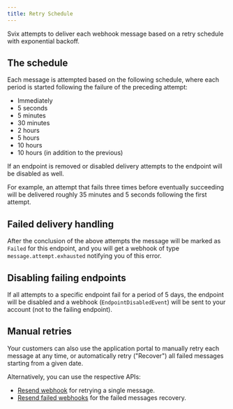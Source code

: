 ```yaml
---
title: Retry Schedule
---
```


Svix attempts to deliver each webhook message based on a retry schedule with exponential backoff.


## The schedule

Each message is attempted based on the following schedule, where each period is started following the failure of the preceding attempt:

- Immediately
- 5 seconds
- 5 minutes
- 30 minutes
- 2 hours
- 5 hours
- 10 hours
- 10 hours (in addition to the previous)

If an endpoint is removed or disabled delivery attempts to the endpoint will be disabled as well.

For example, an attempt that fails three times before eventually succeeding will be delivered roughly 35 minutes and 5 seconds following the first attempt.


## Failed delivery handling

After the conclusion of the above attempts the message will be marked as `Failed` for this endpoint, and you will get a webhook of type `message.attempt.exhausted` notifying you of this error.


## Disabling failing endpoints

If all attempts to a specific endpoint fail for a period of 5 days, the endpoint will be disabled and a webhook (`EndpointDisabledEvent`) will be sent to your account (not to the failing endpoint).


## Manual retries

Your customers can also use the application portal to manually retry each message at any time, or automatically retry ("Recover") all failed messages starting from a given date.

Alternatively, you can use the respective APIs:
- [Resend webhook](https://api.svix.com/docs#operation/resend_webhook_api_v1_app__app_id__msg__msg_id__endpoint__endpoint_id__resend__post) for retrying a single message.
- [Resend failed webhooks](https://api.svix.com/docs#operation/resend_failed_webhooks_api_v1_app__app_id__endpoint__endpoint_id__recover__post) for the failed messages recovery.
